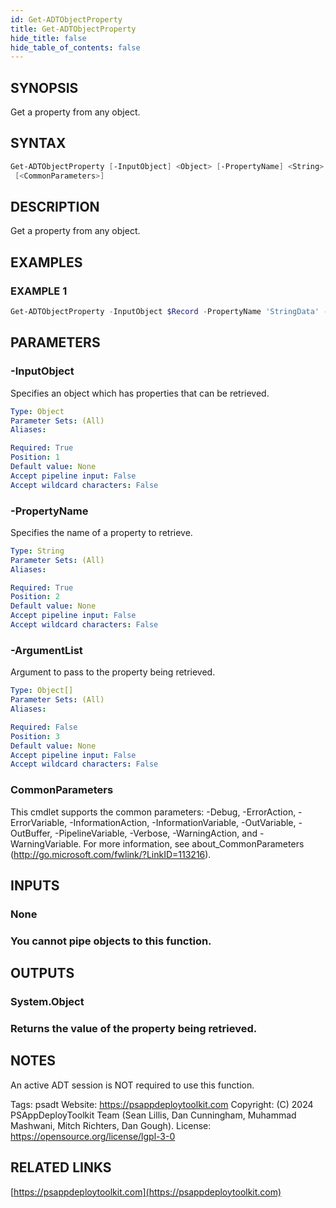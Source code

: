 ```yaml
---
id: Get-ADTObjectProperty
title: Get-ADTObjectProperty
hide_title: false
hide_table_of_contents: false
---
```


## SYNOPSIS

Get a property from any object.

## SYNTAX

```powershell
Get-ADTObjectProperty [-InputObject] <Object> [-PropertyName] <String> [[-ArgumentList] <Object[]>]
 [<CommonParameters>]
```

## DESCRIPTION

Get a property from any object.

## EXAMPLES

### EXAMPLE 1

```powershell
Get-ADTObjectProperty -InputObject $Record -PropertyName 'StringData' -ArgumentList @(1)
```

## PARAMETERS

### -InputObject

Specifies an object which has properties that can be retrieved.

```yaml
Type: Object
Parameter Sets: (All)
Aliases:

Required: True
Position: 1
Default value: None
Accept pipeline input: False
Accept wildcard characters: False
```

### -PropertyName

Specifies the name of a property to retrieve.

```yaml
Type: String
Parameter Sets: (All)
Aliases:

Required: True
Position: 2
Default value: None
Accept pipeline input: False
Accept wildcard characters: False
```

### -ArgumentList

Argument to pass to the property being retrieved.

```yaml
Type: Object[]
Parameter Sets: (All)
Aliases:

Required: False
Position: 3
Default value: None
Accept pipeline input: False
Accept wildcard characters: False
```

### CommonParameters

This cmdlet supports the common parameters: -Debug, -ErrorAction, -ErrorVariable, -InformationAction, -InformationVariable, -OutVariable, -OutBuffer, -PipelineVariable, -Verbose, -WarningAction, and -WarningVariable.
For more information, see about_CommonParameters (http://go.microsoft.com/fwlink/?LinkID=113216).

## INPUTS

### None

### You cannot pipe objects to this function.

## OUTPUTS

### System.Object

### Returns the value of the property being retrieved.

## NOTES

An active ADT session is NOT required to use this function.

Tags: psadt
Website: https://psappdeploytoolkit.com
Copyright: (C) 2024 PSAppDeployToolkit Team (Sean Lillis, Dan Cunningham, Muhammad Mashwani, Mitch Richters, Dan Gough).
License: https://opensource.org/license/lgpl-3-0

## RELATED LINKS

[https://psappdeploytoolkit.com](https://psappdeploytoolkit.com)
